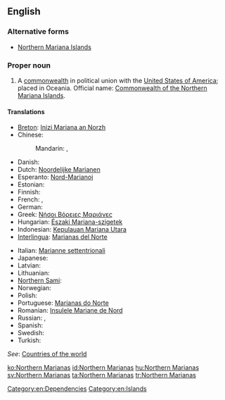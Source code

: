 ==English==
{{wikipedia|Northern Mariana Islands}}

===Alternative forms===
* [[Northern Mariana Islands]]

===Proper noun===
{{en-proper noun}}

# A [[commonwealth]] in political union with the [[United States of America]]; placed in Oceania. Official name: [[Commonwealth of the Northern Mariana Islands]].

====Translations====
{{trans-top|Northern Marianas}}
* [[Breton]]: [[Inizi Mariana an Norzh]]
* Chinese:
*: Mandarin: {{t|cmn|北馬里亞納群島|sc=Hani}}, {{t|cmn|北马里亚纳群岛|tr=Běi Mǎlǐyǎnà qúndǎo|sc=Hani}}
* Danish: {{t-|da|Nordmarianerne}}
* Dutch: [[Noordelijke Marianen]]
* Esperanto: [[Nord-Marianoj]]
* Estonian: {{t-|et|Põhja-Mariaanid}}
* Finnish: {{t-|fi|Pohjois-Mariaanit}}
* French: {{t+|fr|îles Mariannes du Nord|f-p}}, {{t-|fr|Mariannes du Nord|f-p}}
* German: {{t-|de|Nördliche Marianen|f-p}}
* Greek: [[Νήσοι Βόρειες Μαριάνες]]
* Hungarian: [[Északi Mariana-szigetek]]
* Indonesian: [[Kepulauan Mariana Utara]]
* [[Interlingua]]: [[Marianas del Norte]]
{{trans-mid}}
* Italian: [[Marianne settentrionali]]
* Japanese: {{t-|ja|北マリアナ諸島|tr=Kita Mariana shotō}}
* Latvian: {{t-|lv|Ziemeļu Marianas Salas}}
* Lithuanian: {{t-|lt|Marianos Šiaurinės Salos}}
* [[Northern Sami]]: {{tø|se|Davve-Mariánat}}
* Norwegian: {{t-|no|Nord-Marianene}}
* Polish: {{t+|pl|Mariany Północne}}
* Portuguese: [[Marianas do Norte]]
* Romanian: [[Insulele Mariane de Nord]]
* Russian: {{t-|ru|Северные Марианские острова|m-p|tr=Sévernyje Mariánskije ostrová}}, {{t-|ru|Северные Марианы|f-p|tr=Sévernyje Mariány}}
* Spanish: {{t+|es|Islas Marianas del Norte}}
* Swedish: {{t+|sv|Nordmarianerna}}
* Turkish: {{t+|tr|Kuzey Mariana Adaları}}
{{trans-bottom}}
''See'': [[Appendix:Countries of the world|Countries of the world]]

[[Category:en:Dependencies]]
[[Category:en:Islands]]

[[ko:Northern Marianas]]
[[id:Northern Marianas]]
[[hu:Northern Marianas]]
[[sv:Northern Marianas]]
[[ta:Northern Marianas]]
[[tr:Northern Marianas]]
